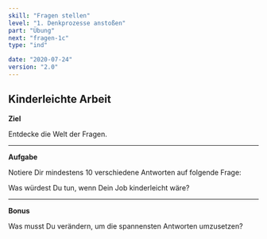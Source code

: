 ```yaml
---
skill: "Fragen stellen"
level: "1. Denkprozesse anstoßen"
part: "Übung"
next: "fragen-1c"
type: "ind"

date: "2020-07-24"
version: "2.0"
---
```




<Row className="tutsegment"> 
<Col>

## Kinderleichte Arbeit


**Ziel**

Entdecke die Welt der Fragen.

---

**Aufgabe**

Notiere Dir mindestens 10 verschiedene Antworten auf folgende Frage:

Was würdest Du tun, wenn Dein Job kinderleicht wäre?

---

**Bonus**

Was musst Du verändern, um die spannensten Antworten umzusetzen?

</Col>
</Row>